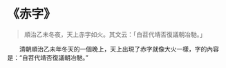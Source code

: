 # 《赤字》

> 順治乙未冬夜，天上赤字如火。其文云：「白苕代靖否復議朝冶馳。」

&emsp;&emsp;清朝順治乙未年冬天的一個晚上，天上出現了赤字就像大火一樣，字的內容是：“自苕代靖否復議朝冶馳。”
